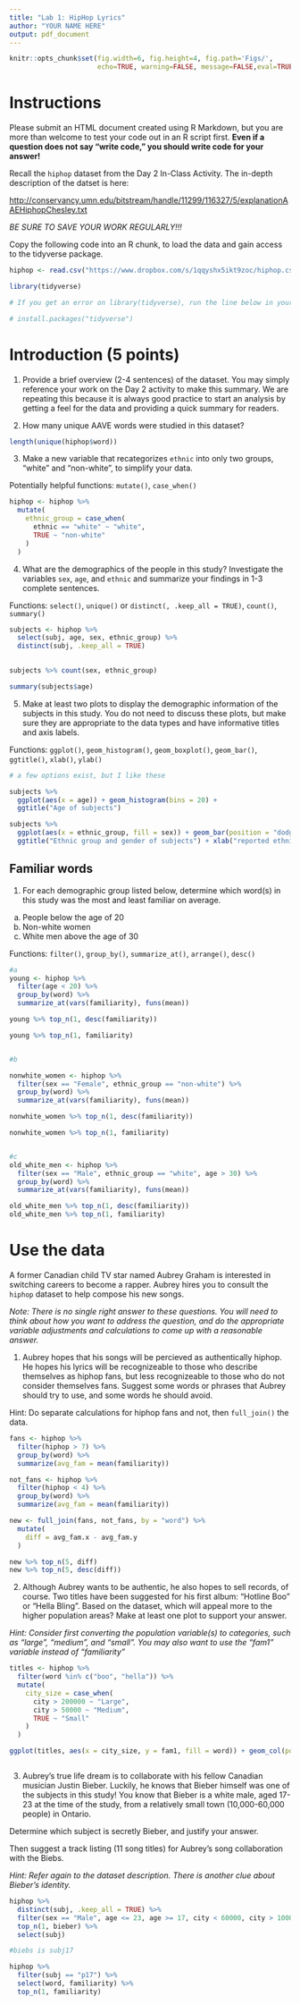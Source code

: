 ```yaml
---
title: "Lab 1: HipHop Lyrics"
author: "YOUR NAME HERE"
output: pdf_document
---
```


```r
knitr::opts_chunk$set(fig.width=6, fig.height=4, fig.path='Figs/',
                      echo=TRUE, warning=FALSE, message=FALSE,eval=TRUE)

```


# Instructions

Please submit an HTML document created using R Markdown, but you are more than welcome to test your code out in an R script first.  **Even if a question does not say "write code," you should write code for your answer!**

Recall the `hiphop` dataset from the Day 2 In-Class Activity.  The in-depth description of the datset is here:

[http://conservancy.umn.edu/bitstream/handle/11299/116327/5/explanationAAEHiphopChesley.txt](http://conservancy.umn.edu/bitstream/handle/11299/116327/5/explanationAAEHiphopChesley.txt)

 _BE SURE TO SAVE YOUR WORK REGULARLY!!!_

Copy the following code into an R chunk, to load the data and gain access to the tidyverse package. 

```r
hiphop <- read.csv("https://www.dropbox.com/s/1qqyshx5ikt9zoc/hiphop.csv?dl=1")

library(tidyverse)

# If you get an error on library(tidyverse), run the line below in your console.  Do NOT uncomment this line!

# install.packages("tidyverse")
```

# Introduction  (5 points)

1. Provide a brief overview (2-4 sentences) of the dataset.  You may simply reference your work on the Day 2 activity to make this summary.  We are repeating this because it is always good practice to start an analysis by getting a feel for the data and providing a quick summary for readers.

2. How many unique AAVE words were studied in this dataset?

```r
length(unique(hiphop$word))
```


3. Make a new variable that recategorizes `ethnic` into only two groups, "white" and "non-white", to simplify your data.

Potentially helpful functions: `mutate()`, `case_when()`

```r
hiphop <- hiphop %>%
  mutate(
    ethnic_group = case_when(
      ethnic == "white" ~ "white",
      TRUE ~ "non-white"
    )
  )
```


4. What are the demographics of the people in this study?  Investigate the variables `sex`, `age`, and `ethnic` and summarize your findings in 1-3 complete sentences.  

Functions:  `select()`, `unique()` or `distinct(, .keep_all = TRUE)`, `count()`,  `summary()`

```r
subjects <- hiphop %>% 
  select(subj, age, sex, ethnic_group) %>% 
  distinct(subj, .keep_all = TRUE)
      

subjects %>% count(sex, ethnic_group)

summary(subjects$age)
```

5. Make at least two plots to display the demographic information of the subjects in this study.  You do not need to discuss these plots, but make sure they are appropriate to the data types and have informative titles and axis labels.

Functions:  `ggplot()`, `geom_histogram()`, `geom_boxplot()`, `geom_bar()`, `ggtitle()`, `xlab()`, `ylab()`

```r
# a few options exist, but I like these

subjects %>% 
  ggplot(aes(x = age)) + geom_histogram(bins = 20) +
  ggtitle("Age of subjects")

subjects %>% 
  ggplot(aes(x = ethnic_group, fill = sex)) + geom_bar(position = "dodge") +
  ggtitle("Ethnic group and gender of subjects") + xlab("reported ethnicity")
```


## Familiar words

1.  For each demographic group listed below, determine which word(s) in this study was the most and least familiar on average.

a. People below the age of 20
b. Non-white women
c. White men above the age of 30

Functions: `filter()`, `group_by()`, `summarize_at()`, `arrange()`, `desc()`

```r


#a
young <- hiphop %>% 
  filter(age < 20) %>% 
  group_by(word) %>% 
  summarize_at(vars(familiarity), funs(mean)) 

young %>% top_n(1, desc(familiarity))

young %>% top_n(1, familiarity)


#b

nonwhite_women <- hiphop %>% 
  filter(sex == "Female", ethnic_group == "non-white") %>% 
  group_by(word) %>% 
  summarize_at(vars(familiarity), funs(mean)) 

nonwhite_women %>% top_n(1, desc(familiarity))

nonwhite_women %>% top_n(1, familiarity)


#c
old_white_men <- hiphop %>% 
  filter(sex == "Male", ethnic_group == "white", age > 30) %>% 
  group_by(word) %>% 
  summarize_at(vars(familiarity), funs(mean)) 

old_white_men %>% top_n(1, desc(familiarity))
old_white_men %>% top_n(1, familiarity)
```


# Use the data

A former Canadian child TV star named Aubrey Graham is interested in switching careers to become a rapper.  Aubrey hires you to consult the `hiphop` dataset to help compose his new songs. 

*Note: There is no single right answer to these questions.  You will need to think about how you want to address the question, and do the appropriate variable adjustments and calculations to come up with a reasonable answer.*

1.  Aubrey hopes that his songs will be percieved as authentically hiphop.  He hopes his lyrics will be recognizeable to those who describe themselves as hiphop fans, but less recognizeable to those who do not consider themselves fans.  Suggest some words or phrases that Aubrey should try to use, and some words he should avoid. 

Hint: Do separate calculations for hiphop fans and not, then `full_join()` the data.

```r

fans <- hiphop %>% 
  filter(hiphop > 7) %>%
  group_by(word) %>% 
  summarize(avg_fam = mean(familiarity))

not_fans <- hiphop %>% 
  filter(hiphop < 4) %>%
  group_by(word) %>% 
  summarize(avg_fam = mean(familiarity))

new <- full_join(fans, not_fans, by = "word") %>%
  mutate(
    diff = avg_fam.x - avg_fam.y
  ) 

new %>% top_n(5, diff)
new %>% top_n(5, desc(diff))

```


2. Although Aubrey wants to be authentic, he also hopes to sell records, of course.  Two titles have been suggested for his first album: "Hotline Boo" or "Hella Bling".  Based on the dataset, which will appeal more to the higher population areas?  Make at least one plot to support your answer.

*Hint: Consider first converting the population variable(s) to categories, such as "large", "medium", and "small".  You may also want to use the "fam1" variable instead of "familiarity"*

```r

titles <- hiphop %>% 
  filter(word %in% c("boo", "hella")) %>%
  mutate(
    city_size = case_when(
      city > 200000 ~ "Large",
      city > 50000 ~ "Medium",
      TRUE ~ "Small"
    )
  )

ggplot(titles, aes(x = city_size, y = fam1, fill = word)) + geom_col(position = "fill")



```

3. Aubrey's true life dream is to collaborate with his fellow Canadian musician Justin Bieber.  Luckily, he knows that Bieber himself was one of the subjects in this study!  You know that Bieber is a white male, aged 17-23 at the time of the study, from a relatively small town (10,000-60,000 people) in Ontario.

Determine which subject is secretly Bieber, and justify your answer.

Then suggest a track listing (11 song titles) for Aubrey's song collaboration with the Biebs.

*Hint: Refer again to the dataset description.  There is another clue about Bieber's identity.*


```r
hiphop %>% 
  distinct(subj, .keep_all = TRUE) %>%
  filter(sex == "Male", age <= 23, age >= 17, city < 60000, city > 10000) %>%
  top_n(1, bieber) %>%
  select(subj)

#biebs is subj17

hiphop %>% 
  filter(subj == "p17") %>% 
  select(word, familiarity) %>%
  top_n(1, familiarity)

```

